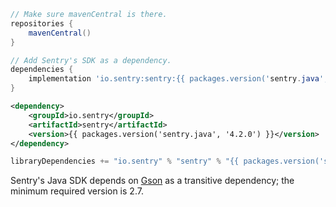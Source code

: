 ```groovy {filename:build.gradle}
// Make sure mavenCentral is there.
repositories {
    mavenCentral()
}

// Add Sentry's SDK as a dependency.
dependencies {
    implementation 'io.sentry:sentry:{{ packages.version('sentry.java', '4.2.0') }}'
}
```

```xml {tabTitle:Maven}{filename:pom.xml}
<dependency>
    <groupId>io.sentry</groupId>
    <artifactId>sentry</artifactId>
    <version>{{ packages.version('sentry.java', '4.2.0') }}</version>
</dependency>
```

```scala {tabTitle:SBT}
libraryDependencies += "io.sentry" % "sentry" % "{{ packages.version('sentry.java', '4.2.0') }}"
```

<Note>

Sentry's Java SDK depends on [Gson](https://github.com/google/gson) as a transitive dependency; the minimum required version is 2.7.

</Note>
